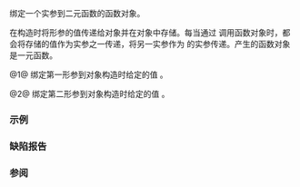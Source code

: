 {{cpp/title|binder1st|binder2nd}}
{{cpp/utility/functional/navbar}}
{{dcl begin}}
{{dcl header|functional}}
{{dcl|deprecated=c++11|until=c++17|num=1|
template&lt; class Fn &gt;
class binder1st :
    public std::unary_function&lt;typename Fn::second_argument_type, 
                               typename Fn::result_type&gt; {
protected:
    Fn op;
    typename Fn::first_argument_type value;
public:
    binder1st(const Fn&amp; fn, 
              const typename Fn::first_argument_type&amp; value);

    typename Fn::result_type 
        operator()(const typename Fn::second_argument_type&amp; x) const;

    typename Fn::result_type 
        operator()(typename Fn::second_argument_type&amp; x) const;
};
}}
{{dcl|deprecated=c++11|until=c++17|num=2|
template&lt; class Fn &gt;
class binder2nd :
    public unary_function&lt;typename Fn::first_argument_type,
                          typename Fn::result_type&gt; {
protected:
    Fn op;
    typename Fn::second_argument_type value;
public:
    binder2nd(const Fn&amp; fn, 
              const typename Fn::second_argument_type&amp; value);

    typename Fn::result_type 
        operator()(const typename Fn::first_argument_type&amp; x) const;

    typename Fn::result_type 
        operator()(typename Fn::first_argument_type&amp; x) const;
};
}}
{{dcl end}}

绑定一个实参到二元函数的函数对象。

在构造时将形参的值传递给对象并在对象中存储。每当通过 {{tt|operator()}} 调用函数对象时，都会将存储的值作为实参之一传递，将另一实参作为 {{tt|operator()}} 的实参传递。产生的函数对象是一元函数。

@1@ 绑定第一形参到对象构造时给定的值 {{c|value}}。

@2@ 绑定第二形参到对象构造时给定的值 {{c|value}}。

===示例===
{{example
|code=
#include &lt;cmath&gt;
#include &lt;functional&gt;
#include &lt;iostream&gt;
#include &lt;vector&gt;

const double pi = std::acos(-1); // C++20 中使用 std::numbers::pi

int main()
{
    // C++11 中弃用，C++17 中移除
    auto f1 = std::bind1st(std::multiplies&lt;double&gt;(), pi / 180.0);
    
    // C++11 的替代方案
    auto f2 = [](double a) { return a * pi / 180.0; };
    
    for (double n : {0, 30, 45, 60, 90, 180})
        std::cout &lt;&lt; n &lt;&lt; "°\t" &lt;&lt; std::fixed &lt;&lt; "= "
                  &lt;&lt; f1(n) &lt;&lt; " 弧度（使用绑定器）\t="
                  &lt;&lt; f2(n) &lt;&lt; " 弧度（使用 lambda）\n"
                  &lt;&lt; std::defaultfloat;
}
|output=
0°	= 0.000000 弧度（使用绑定器）	=0.000000 弧度（使用 lambda）
30°	= 0.523599 弧度（使用绑定器）	=0.523599 弧度（使用 lambda）
45°	= 0.785398 弧度（使用绑定器）	=0.785398 弧度（使用 lambda）
60°	= 1.047198 弧度（使用绑定器）	=1.047198 弧度（使用 lambda）
90°	= 1.570796 弧度（使用绑定器）	=1.570796 弧度（使用 lambda）
180°	= 3.141593 弧度（使用绑定器）	=3.141593 弧度（使用 lambda）
}}

===缺陷报告===
{{dr list begin}}
{{dr list item|wg=lwg|dr=109|std=C++98|before={{tt|operator()}} 无法修改传递给它的实参|after=添加重载以处理这种情况}}
{{dr list end}}

===参阅===
{{dsc begin}}
{{dsc inc|cpp/utility/functional/dsc bind12}}
{{dsc end}}

{{langlinks|en|es|ja|ru}}